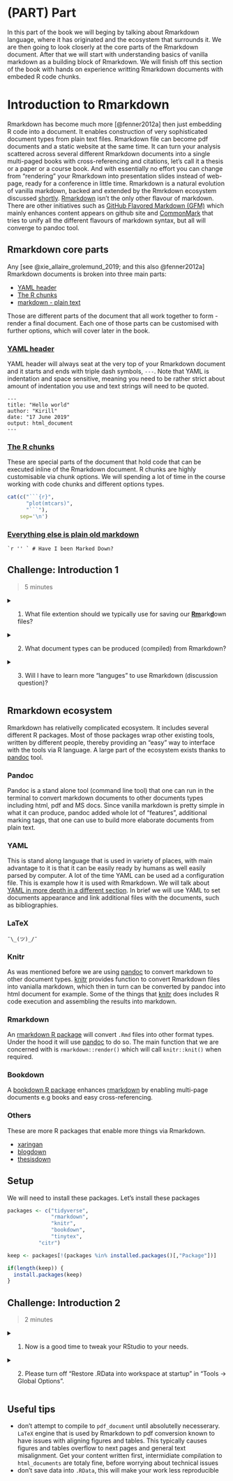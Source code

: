 # (PART) Part {-}

In this part of the book we will beging by talking about Rmarkdown language, where it has originated and the ecosystem that surrounds it. We are then going to look closerly at the core parts of the Rmarkdown document. After that we will start with understanding basics of vanilla markdown as a building block of Rmarkdown. We will finish off this section of the book with hands on experience writting Rmarkdown documents with embeded R code chunks.

# Introduction to Rmarkdown

Rmarkdown has become much more [@fenner2012a] then just embedding R code into a document. It enables construction of very sophisticated document types from plain text files. Rmarkdown file can become pdf documents and a static website at the same time. It can turn your analysis scattered across several different Rmarkdown documents into a single multi-paged books with cross-referencing and citations, let's call it a thesis or a paper or a course book. And with essentially no effort you can change from "rendering" your Rmarkdown into presentation slides instead of web-page, ready for a conference in little time.
Rmarkdown is a natural evolution of vanilla markdown, backed and extended by the Rmrkdown ecosystem discussed [shortly](#rmarkdown-ecosystem). [Rmarkdown](https://rmarkdown.rstudio.com/) isn't the only other flavour of markdown. There are other initiatives such as [GitHub Flavored Markdown (GFM)](https://guides.github.com/features/mastering-markdown/) which mainly enhances content appears on github site and [CommonMark](http://commonmark.org/) that tries to unify all the different flavours of markdown syntax, but all will converge to pandoc tool.

## Rmarkdown core parts

Any [see @xie_allaire_grolemund_2019; and this also @fenner2012a] Rmarkdown documents is broken into three main parts:

- [YAML header](#yaml-header)
- [The R chunks](#the-r-chunks)
- [markdown - plain text](#vanilla-markdown)

Those are different parts of the document that all work together to form - render a final document. Each one of those parts can be customised with further options, which will cover later in the book.

### [YAML header](#yaml-header)

YAML header will always seat at the very top of your Rmarkdown document and it starts and ends with triple dash symbols, `---`. Note that YAML is indentation and space sensitive, meaning you need to be rather strict about amount of indentation you use and text strings will need to be quoted.

```
---
title: "Hello world"
author: "Kirill"
date: "17 June 2019"
output: html_document
---
```

### [The R chunks](#the-r-chunks)

These are special parts of the document that hold code that can be executed inline of the Rmarkdown document. R chunks are highly customisable via chunk options. We will spending a lot of time in the course working with code chunks and different options types.

```r
cat(c("```{r}",
      "plot(mtcars)",
      "```"),
    sep='\n')
```

### [Everything else is plain old markdown](#vanilla-markdown)

```
`r '' ` # Have I been Marked Down?
```

## Challenge: Introduction 1 {.exercise}

> 5 minutes

<details>

  <summary>
    1. What file extention should we typically use for saving our <u>**Rm**</u>ark<u>**d**</u>own files?
  </summary>
  [answer link](https://superuser.com/questions/249436/file-extension-for-markdown-files)

</details>


<details>

  <summary>
    2. What document types can be produced (compiled) from Rmarkdown?
  </summary>

  <a href="https://r4ds.had.co.nz/r-markdown-formats.html">
    <img src="figures/document_types2.png" title="Rmarkdown document types" alt="doc_types">
  </a>

</details>

<details>
  <summary>
    3. Will I have to learn more "languges" to use Rmarkdown (discussion question)?
  </summary>

  The short answer is no. Learning and writing Rmarkdown will take you a very long way.

  The longer answer is yes. At some point in the future you might want to very sophisticated documents and for that you'll most certainly will need at least tiny amount of html + css knowledge and maybe some knowledge about LaTeX (I've yet to learn a single thing about LaTeX - so far so good :D )

  [check out this bit of Rmarkdown](link to github that the line of code above)

</details>

## Rmarkdown ecosystem

Rmarkdown has relativelly complicated ecosystem. It includes several different R packages. Most of those packages wrap other existing tools, written by different people, thereby providing an "easy" way to interface with the tools via R language. A large part of the ecosystem exists thanks to [pandoc](https://pandoc.org/) tool.

### Pandoc

Pandoc is a stand alone tool (command line tool) that one can run in the terminal to convert markdown documents to other documents types including html, pdf and MS docs. Since vanilla markdown is pretty simple in what it can produce, pandoc added whole lot of "features", additional marking tags, that one can use to build more elaborate documents from plain text.

### YAML

This is stand along language that is used in variety of places, with main advantage to it is that it can be easily ready by humans as well easily parsed by computer. A lot of the time YAML can be used ad a configuration file. This is example how it is used with Rmarkdown. We will talk about [YAML in more depth in a different section](#yaml-header-introduction). In brief we will use YAML to set documents appearance and link additional files with the documents, such as bibliographies.

### LaTeX

```
¯\_(ツ)_/¯

```

### Knitr

As was mentioned before we are using [pandoc](https://pandoc.org/) to convert markdown to other document types. [knitr](https://yihui.name/knitr/) provides function to convert Rmarkdown files into vanialla markdown, which then in turn can be converted by pandoc into html document for example. Some of the things that [knitr](https://yihui.name/knitr/) does includes R code execution and assembling the results into markdown.

### Rmarkdown

An [rmarkdown R package](https://github.com/rstudio/rmarkdown) will convert `.Rmd` files into other format types. Under the hood it will use [pandoc](https://pandoc.org/) to do so. The main function that we are concerned with is `rmarkdown::render()` which will call `knitr::knit()` when required.

### Bookdown

A [bookdown R package](https://github.com/rstudio/bookdown) enhances [rmarkdown](https://github.com/rstudio/rmarkdown) by enabling multi-page documents e.g books and easy cross-referencing.

### Others

These are more R packages that enable more things via Rmarkdown.

- [xaringan](https://github.com/yihui/xaringan)
- [blogdown](https://github.com/rstudio/blogdown)
- [thesisdown](https://github.com/ismayc/thesisdown)

## Setup

We will need to install these packages. Let's install these packages


```r
packages <- c("tidyverse",
              "rmarkdown",
              "knitr",
              "bookdown",
              "tinytex",
	      "citr")

keep <- packages[!(packages %in% installed.packages()[,"Package"])]

if(length(keep)) {
  install.packages(keep)
}
```

## Challenge: Introduction 2 {.exercise}

> 2 minutes

<details>

  <summary>
    1. Now is a good time to tweak your RStudio to your needs.
  </summary>

  - change font size
  - change themes and backgroung color
  - rearrange panels

</details>

<details>

  <summary>
    2. Please turn off "Restore .RData into workspace at startup" in "Tools -> Global Options".
  </summary>

</details>


## Useful tips

<!--
#NOTE you found gold !
> One cannot know all of Rmarkdown wisdom. One would continuesly learn to make oneself more Rsome.
-->

- don't attempt to compile to `pdf_document` until absolutelly necesserary. `LaTeX` engine that is used by Rmarkdown to pdf conversion known to have issues with aligning figures and tables. This typically causes figures and tables overflow to next pages and general text misalignment. Get your content written first, intermidiate compilation to `html_documents` are totaly fine, before worrying about technical issues
- don't save data into `.RData`, this will make your work less reproducible
